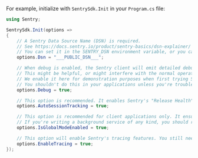 For example, initialize with `SentrySdk.Init` in your `Program.cs` file:

<SignInNote />

```csharp
using Sentry;

SentrySdk.Init(options =>
{
    // A Sentry Data Source Name (DSN) is required.
    // See https://docs.sentry.io/product/sentry-basics/dsn-explainer/
    // You can set it in the SENTRY_DSN environment variable, or you can set it in code here.
    options.Dsn = "___PUBLIC_DSN___";

    // When debug is enabled, the Sentry client will emit detailed debugging information to the console.
    // This might be helpful, or might interfere with the normal operation of your application.
    // We enable it here for demonstration purposes when first trying Sentry.
    // You shouldn't do this in your applications unless you're troubleshooting issues with Sentry.
    options.Debug = true;

    // This option is recommended. It enables Sentry's "Release Health" feature.
    options.AutoSessionTracking = true;

    // This option is recommended for client applications only. It ensures all threads use the same global scope.
    // If you're writing a background service of any kind, you should remove this.
    options.IsGlobalModeEnabled = true;

    // This option will enable Sentry's tracing features. You still need to start transactions and spans.
    options.EnableTracing = true;
});
```

<PlatformContent includePath="getting-started-confignote" />
